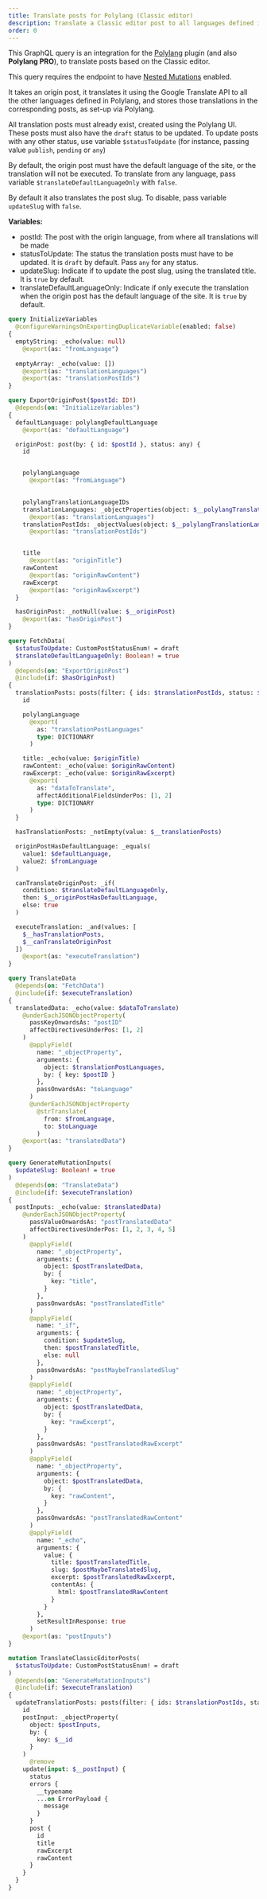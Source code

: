 ```yaml
---
title: Translate posts for Polylang (Classic editor)
description: Translate a Classic editor post to all languages defined in the Polylang settings, and store those translations in the corresponding posts
order: 0
---
```


This GraphQL query is an integration for the <a href="https://wordpress.org/plugins/polylang/" target="_blank">Polylang</a> plugin (and also **Polylang PRO**), to translate posts based on the Classic editor.

<Banner type='important'>

This query requires the endpoint to have [Nested Mutations](/guides/schema/using-nested-mutations) enabled.

</Banner>

It takes an origin post, it translates it using the Google Translate API to all the other languages defined in Polylang, and stores those translations in the corresponding posts, as set-up via Polylang.

All translation posts must already exist, created using the Polylang UI. These posts must also have the  `draft` status to be updated. To update posts with any other status, use variable `$statusToUpdate` (for instance, passing value `publish`, `pending` or `any`)

By default, the origin post must have the default language of the site, or the translation will not be executed. To translate from any language, pass variable `$translateDefaultLanguageOnly` with `false`.

By default it also translates the post slug. To disable, pass variable `updateSlug` with `false`.

**Variables:**

- postId: The post with the origin language, from where all translations will be made
- statusToUpdate: The status the translation posts must have to be updated. It is `draft` by default. Pass `any` for any status.
- updateSlug: Indicate if to update the post slug, using the translated title. It is `true` by default.
- translateDefaultLanguageOnly: Indicate if only execute the translation when the origin post has the default language of the site. It is `true` by default.

```graphql
query InitializeVariables
  @configureWarningsOnExportingDuplicateVariable(enabled: false)
{
  emptyString: _echo(value: null)
    @export(as: "fromLanguage")
  
  emptyArray: _echo(value: [])
    @export(as: "translationLanguages")
    @export(as: "translationPostIds")
}

query ExportOriginPost($postId: ID!)
  @depends(on: "InitializeVariables")
{
  defaultLanguage: polylangDefaultLanguage
    @export(as: "defaultLanguage")

  originPost: post(by: { id: $postId }, status: any) {
    id


    polylangLanguage
      @export(as: "fromLanguage")
    

    polylangTranslationLanguageIDs
    translationLanguages: _objectProperties(object: $__polylangTranslationLanguageIDs)
      @export(as: "translationLanguages")
    translationPostIds: _objectValues(object: $__polylangTranslationLanguageIDs)
      @export(as: "translationPostIds")


    title
      @export(as: "originTitle")
    rawContent
      @export(as: "originRawContent")
    rawExcerpt
      @export(as: "originRawExcerpt")
  }

  hasOriginPost: _notNull(value: $__originPost)
    @export(as: "hasOriginPost")
}

query FetchData(
  $statusToUpdate: CustomPostStatusEnum! = draft
  $translateDefaultLanguageOnly: Boolean! = true
)
  @depends(on: "ExportOriginPost")
  @include(if: $hasOriginPost)
{
  translationPosts: posts(filter: { ids: $translationPostIds, status: $statusToUpdate } ) {
    id

    polylangLanguage
      @export(
        as: "translationPostLanguages"
        type: DICTIONARY
      )

    title: _echo(value: $originTitle)
    rawContent: _echo(value: $originRawContent)
    rawExcerpt: _echo(value: $originRawExcerpt)
      @export(
        as: "dataToTranslate",
        affectAdditionalFieldsUnderPos: [1, 2]
        type: DICTIONARY
      )
  }

  hasTranslationPosts: _notEmpty(value: $__translationPosts)

  originPostHasDefaultLanguage: _equals(
    value1: $defaultLanguage,
    value2: $fromLanguage
  )

  canTranslateOriginPost: _if(
    condition: $translateDefaultLanguageOnly,
    then: $__originPostHasDefaultLanguage,
    else: true
  )

  executeTranslation: _and(values: [
    $__hasTranslationPosts,
    $__canTranslateOriginPost
  ])
    @export(as: "executeTranslation")
}

query TranslateData
  @depends(on: "FetchData")
  @include(if: $executeTranslation)
{  
  translatedData: _echo(value: $dataToTranslate)
    @underEachJSONObjectProperty(
      passKeyOnwardsAs: "postID"
      affectDirectivesUnderPos: [1, 2]
    )
      @applyField(
        name: "_objectProperty",
        arguments: {
          object: $translationPostLanguages,
          by: { key: $postID }
        },
        passOnwardsAs: "toLanguage"
      )
      @underEachJSONObjectProperty
        @strTranslate(
          from: $fromLanguage,
          to: $toLanguage
        )
    @export(as: "translatedData")
}

query GenerateMutationInputs(
  $updateSlug: Boolean! = true
)
  @depends(on: "TranslateData")
  @include(if: $executeTranslation)
{  
  postInputs: _echo(value: $translatedData)
    @underEachJSONObjectProperty(
      passValueOnwardsAs: "postTranslatedData"
      affectDirectivesUnderPos: [1, 2, 3, 4, 5]
    )
      @applyField(
        name: "_objectProperty",
        arguments: {
          object: $postTranslatedData,
          by: {
            key: "title",
          }
        },
        passOnwardsAs: "postTranslatedTitle"
      )
      @applyField(
        name: "_if",
        arguments: {
          condition: $updateSlug,
          then: $postTranslatedTitle,
          else: null
        },
        passOnwardsAs: "postMaybeTranslatedSlug"
      )
      @applyField(
        name: "_objectProperty",
        arguments: {
          object: $postTranslatedData,
          by: {
            key: "rawExcerpt",
          }
        },
        passOnwardsAs: "postTranslatedRawExcerpt"
      )
      @applyField(
        name: "_objectProperty",
        arguments: {
          object: $postTranslatedData,
          by: {
            key: "rawContent",
          }
        },
        passOnwardsAs: "postTranslatedRawContent"
      )
      @applyField(
        name: "_echo",
        arguments: {
          value: {
            title: $postTranslatedTitle,
            slug: $postMaybeTranslatedSlug,
            excerpt: $postTranslatedRawExcerpt,
            contentAs: {
              html: $postTranslatedRawContent
            }
          }
        },
        setResultInResponse: true
      )
    @export(as: "postInputs")
}

mutation TranslateClassicEditorPosts(
  $statusToUpdate: CustomPostStatusEnum! = draft
)
  @depends(on: "GenerateMutationInputs")
  @include(if: $executeTranslation)
{
  updateTranslationPosts: posts(filter: { ids: $translationPostIds, status: $statusToUpdate } ) {
    id
    postInput: _objectProperty(
      object: $postInputs,
      by: {
        key: $__id
      }
    )
      @remove
    update(input: $__postInput) {
      status
      errors {
        __typename
        ...on ErrorPayload {
          message
        }
      }
      post {
        id
        title
        rawExcerpt
        rawContent
      }
    }
  }
}
```
